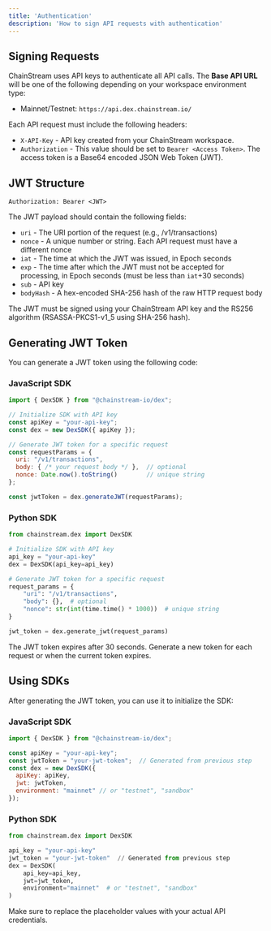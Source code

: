 ```yaml
---
title: 'Authentication'
description: 'How to sign API requests with authentication'
---
```


## Signing Requests

ChainStream uses API keys to authenticate all API calls. The **Base API URL** will be one of the following depending on your workspace environment type:

* Mainnet/Testnet: `https://api.dex.chainstream.io/`

Each API request must include the following headers:

* `X-API-Key` - API key created from your ChainStream workspace.
* `Authorization` - This value should be set to `Bearer <Access Token>`. The access token is a Base64 encoded JSON Web Token (JWT).

## JWT Structure

`Authorization: Bearer <JWT>`

The JWT payload should contain the following fields:

* `uri` - The URI portion of the request (e.g., /v1/transactions)
* `nonce` - A unique number or string. Each API request must have a different nonce
* `iat` - The time at which the JWT was issued, in Epoch seconds
* `exp` - The time after which the JWT must not be accepted for processing, in Epoch seconds (must be less than `iat`+30 seconds)
* `sub` - API key
* `bodyHash` - A hex-encoded SHA-256 hash of the raw HTTP request body

The JWT must be signed using your ChainStream API key and the RS256 algorithm (RSASSA-PKCS1-v1_5 using SHA-256 hash).

## Generating JWT Token

You can generate a JWT token using the following code:

### JavaScript SDK

```javascript
import { DexSDK } from "@chainstream-io/dex";

// Initialize SDK with API key
const apiKey = "your-api-key";
const dex = new DexSDK({ apiKey });

// Generate JWT token for a specific request
const requestParams = {
  uri: "/v1/transactions",
  body: { /* your request body */ },  // optional
  nonce: Date.now().toString()        // unique string
};

const jwtToken = dex.generateJWT(requestParams);
```

### Python SDK

```python
from chainstream.dex import DexSDK

# Initialize SDK with API key
api_key = "your-api-key"
dex = DexSDK(api_key=api_key)

# Generate JWT token for a specific request
request_params = {
    "uri": "/v1/transactions",
    "body": {},  # optional
    "nonce": str(int(time.time() * 1000))  # unique string
}

jwt_token = dex.generate_jwt(request_params)
```

<Note>
The JWT token expires after 30 seconds. Generate a new token for each request or when the current token expires.
</Note>

## Using SDKs

After generating the JWT token, you can use it to initialize the SDK:

### JavaScript SDK

```javascript
import { DexSDK } from "@chainstream-io/dex";

const apiKey = "your-api-key";
const jwtToken = "your-jwt-token";  // Generated from previous step
const dex = new DexSDK({ 
  apiKey: apiKey,
  jwt: jwtToken,
  environment: "mainnet" // or "testnet", "sandbox"
});
```

### Python SDK

```python
from chainstream.dex import DexSDK

api_key = "your-api-key"
jwt_token = "your-jwt-token"  // Generated from previous step
dex = DexSDK(
    api_key=api_key,
    jwt=jwt_token,
    environment="mainnet"  # or "testnet", "sandbox"
)
```

<Note>
Make sure to replace the placeholder values with your actual API credentials.
</Note>
